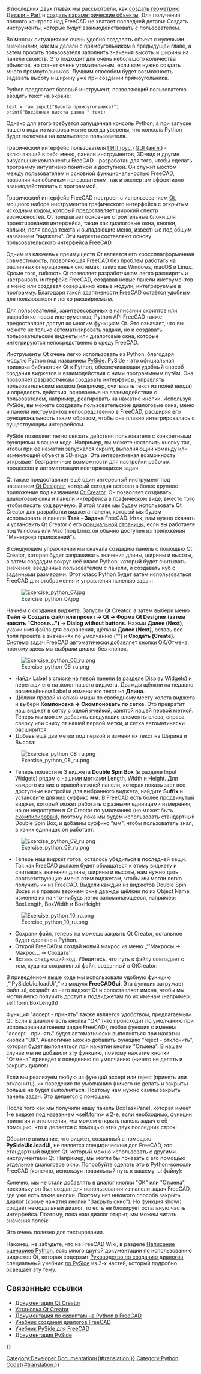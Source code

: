 <languages/>

{{Docnav/ru
|[[Manual:Creating parametric objects/ru|Создание параметрических объектов]]
|[[Manual:The Community/ru|Сообщество]]
|[[Manual:Introduction/ru|Руководство: Начало]]
|IconC=Crystal Clear manual.png
}}

{{Manual:TOC}}

В последних двух главах мы рассмотрели, как [[Manual:Creating and manipulating geometry/ru|создать геометрию Детали - Part]] и [[Manual:Creating parametric objects/ru|создать параметрические объекты]]. Для получения полного контроля над FreeCAD не хватает последней детали: Создать инструменты, которые будут взаимодействовать с пользователем.

Во многих ситуациях не очень удобно создавать объект с нулевыми значениями, как мы делали с прямоугольником в предыдущей главе, а затем просить пользователя заполнить значения высоты и ширины на панели свойств. Это подходит для очень небольшого количества объектов, но станет очень утомительным, если вам нужно создать много прямоугольников. Лучшим способом будет возможность задавать высоту и ширину уже при создании прямоугольника.

Python предлагает базовый инструмент, позволяющий пользователю вводить текст на экране:

 text = raw_input("Высота прямоугольника?")
 print("Введённая высота равна ",text)

Однако для этого требуется запущенная консоль Python, а при запуске нашего кода из макроса мы не всегда уверены, что консоль Python будет включена на компьютере пользователя.

Графический интерфейс пользователя [https://ru.wikipedia.org/wiki/Графический_интерфейс_пользователя ГИП (рус.)] [https://en.wikipedia.org/wiki/Graphical_user_interface GUI (англ.)] - включающий в себя меню, панели инструментов, 3D-вид и другие визуальные компоненты FreeCAD - разработан для того, чтобы сделать программу интуитивно понятной и доступной. Он служит мостом между пользователем и основной функциональностью FreeCAD, позволяя как обычным пользователям, так и экспертам эффективно взаимодействовать с программой.

Графический интерфейс FreeCAD построен с использованием [https://en.wikipedia.org/wiki/Qt_(software) Qt], мощного набора инструментов графического интерфейса с открытым исходным кодом, который предоставляет широкий спектр возможностей. Qt предлагает основные строительные блоки для проектирования интерфейса, такие как диалоговые окна, кнопки, ярлыки, поля ввода текста и выпадающие меню, известные под общим названием "виджеты". Эти виджеты составляют основу пользовательского интерфейса FreeCAD.

Одним из ключевых преимуществ Qt является его кроссплатформенная совместимость, позволяющая FreeCAD без проблем работать на различных операционных системах, таких как Windows, macOS и Linux. Кроме того, гибкость Qt позволяет разработчикам легко расширять и настраивать интерфейс FreeCAD, создавая новые панели инструментов и меню или создавая совершенно новые модули, интегрируемые в программу. Благодаря такой адаптивности FreeCAD остаётся удобным для пользователя и легко расширяемым.

Для пользователей, заинтересованных в написании скриптов или разработке новых инструментов, Python API FreeCAD также предоставляет доступ ко многим функциям Qt. Это означает, что вы можете не только автоматизировать задачи, но и создавать пользовательские виджеты или диалоговые окна, которые интегрируются непосредственно в среду FreeCAD.

Инструменты Qt очень легко использовать из Python, благодаря модулю Python под названием [https://en.wikipedia.org/wiki/PySide PySide]. PySide - это официальная привязка библиотеки Qt к Python, обеспечивающая удобный способ создания виджетов и взаимодействия с ними программным путём. Она позволяет разработчикам создавать интерфейсы, управлять пользовательским вводом (например, считывать текст из полей ввода) и определять действия, основанные на взаимодействии с пользователем, например, реагировать на нажатие кнопки. Используя PySide, вы можете создавать пользовательские диалоговые окна, меню и панели инструментов непосредственно в FreeCAD, расширяя его функциональность таким образом, чтобы она плавно интегрировалась с существующим интерфейсом.

PySide позволяет легко связать действия пользователя с конкретными функциями в вашем коде. Например, вы можете настроить кнопку так, чтобы при её нажатии запускался скрипт, выполняющий команду или изменяющий объект в 3D-виде. Эта интерактивная возможность открывает безграничные возможности для настройки рабочих процессов и автоматизации повторяющихся задач.

Qt также предоставляет ещё один интересный инструмент под названием [http://doc.qt.io/qt-4.8/designer-manual.html Qt Designer], который сегодня встроен в более крупное приложение под названием [https://en.wikipedia.org/wiki/Qt_Creator Qt Creator]. Он позволяет создавать диалоговые окна и панели интерфейса в графическом виде, вместо того чтобы писать код вручную. В этой главе мы будем использовать Qt Creator для разработки виджета панели, который мы будем использовать в панели '''Task - Задача''' FreeCAD. Итак, вам нужно скачать и установить Qt Creator с его [https://www.qt.io/ide/ официальной страницы], если вы работаете под Windows или Mac (под Linux он обычно доступен из приложения "Менеджер приложений").

В следующем упражнении мы сначала создадим панель с помощью Qt Creator, которая будет запрашивать значения длины, ширины и высоты, а затем создадим вокруг неё класс Python, который будет считывать значения, введённые пользователем с панели, и создавать куб с заданными размерами. Этот класс Python будет затем использоваться FreeCAD для отображения и управления панелью задач:

[[Image:Exercise_python_07.jpg]]

Начнём с создания виджета. Запусти Qt Creator, а затем выбери меню '''Файл → Создать файл или проект → Qt → Форма Qt Designer (затем нажать "Choose...") → Dialog without buttons'''. Нажми '''Далее (Next)''', укажи имя файла для сохранения, щёлкни '''Далее (Next)''', оставь все поля проекта в значениях по умолчанию ("<none>") и '''Создать (Create)'''. Система задач FreeCAD автоматически добавляет кнопки OK/Отмена, поэтому здесь мы выбрали диалог без кнопок.

[[Image:Exercise_python_06_ru.png]]

* Найди '''Label''' в списке на левой панели (в разделе Display Widgets) и перетащи его на холст нашего виджета. Дважды щёлкни на недавно размещённом Label и измени его текст на '''Длина'''.
* Щёлкни правой кнопкой мыши по свободному месту холста виджета и выбери '''Компоновка → Скомпоновать по сетке'''. Это превратит наш виджет в сетку с одной ячейкой, занятой нашей первой меткой. Теперь мы можем добавить следующие элементы слева, справа, сверху или снизу от нашей первой метки, и сетка автоматически расширится.
* Добавь ещё две метки под первой и измени их текст на Ширина и Высота:

[[Image:Exercise_python_08_ru.png]]

* Теперь поместите 3 виджета '''Double Spin Box''' (в разделе Input Widgets) рядом с нашими метками Length, Width и Height. Для каждого из них в правой нижней панели, которая показывает все доступные настройки для выбранного виджета, найдите '''Suffix''' и установите для них суффикс '''мм'''. В FreeCAD есть более продвинутый виджет, который может работать с разными единицами измерения, но он недоступен в Qt Creator по умолчанию (но может быть [[Compile_on_Linux/ru#Qt_designer_plugin|скомпилирован]]), поэтому пока мы будем использовать стандартный Double Spin Box, и добавим суффикс "мм", чтобы пользователь знал, в каких единицах он работает:

[[Image:Exercise_python_09_ru.png]]

* Теперь наш виджет готов, осталось убедиться в последней вещи. Так как FreeCAD должен будет обращаться к этому виджету и считывать значения длины, ширины и высоты, нам нужно дать соответствующие имена этим виджетам, чтобы мы могли легко получить их из FreeCAD. Выдели каждый из виджетов Double Spin Boxes и в правом верхнем окне дважды щёлкни по их Object Name, изменив их на что-нибудь легко запоминающееся, например: BoxLength, BoxWidth и BoxHeight:

[[Image:Exercise_python_10_ru.png]]

* Сохрани файл, теперь ты можешь закрыть Qt Creator, остальное будет сделано в Python.
* Открой FreeCAD и создай новый макрос из меню „“'Макросы → Макрос... → Создать'''
* Вставь следующий код. Убедитесь, что путь к файлу совпадает с тем, куда ты сохранил .ui файл, созданный в QtCreator:

{{Code|code=
import FreeCAD,FreeCADGui,Part
 
# CHANGE THE LINE BELOW
path_to_ui = "C:\Users\yorik\Documents\dialog.ui"
 
class BoxTaskPanel:
   def __init__(self):
       # this will create a Qt widget from our ui file
       self.form = FreeCADGui.PySideUic.loadUi(path_to_ui)
 
   def accept(self):
       length = self.form.BoxLength.value()
       width = self.form.BoxWidth.value()
       height = self.form.BoxHeight.value()
       if (length == 0) or (width == 0) or (height == 0):
           print("Error! None of the values can be 0!")
           # we bail out without doing anything
           return
       box = Part.makeBox(length,width,height)
       Part.show(box)
       FreeCADGui.Control.closeDialog()
        
panel = BoxTaskPanel()
FreeCADGui.Control.showDialog(panel)
}}

В приведённом выше коде мы использовали удобную функцию „“'PySideUic.loadUi'„“ из модуля '''FreeCADGui'''. Эта функция загружает файл .ui, создаёт из него виджет Qt и сопоставляет имена, чтобы мы могли легко получить доступ к подвиджетам по их именам (например: self.form.BoxLength)

Функция "accept - принять" также является удобством, предлагаемым Qt. Если в диалоге есть кнопка "OK" (что происходит по умолчанию при использовании панели задач FreeCAD), любая функция с именем "accept - принять" будет автоматически выполняться при нажатии кнопки "OK". Аналогично можно добавить функцию "reject - отклонить", которая будет выполняться при нажатии кнопки "Отмена". В нашем случае мы не добавили эту функцию, поэтому нажатие кнопки "Отмена" приведёт к поведению по умолчанию (ничего не делать и закрыть диалог).

Если мы реализуем любую из функций accept или reject (принять или отклонить), их поведение по умолчанию (ничего не делать и закрыть) больше не будет выполняться. Поэтому нам нужно самим закрыть панель задач. Это делается с помощью:

{{Code|code=
FreeCADGui.Control.closeDialog() 
}}

После того как мы получили нашу панель BoxTaskPanel, которая имеет 1-е виджет под названием «self.form» и 2-е, если необходимо, функции принятия и отклонения, мы можем открыть панель задач с её помощью, что и делается с помощью этих двух последних строк:

{{Code|code=
panel = BoxTaskPanel()
 FreeCADGui.Control.showDialog(panel)
}}

Обратите внимание, что виджет, созданный с помощью '''PySideUic.loadUi''', не является специфическим для FreeCAD, это стандартный виджет Qt, который можно использовать с другими инструментами Qt. Например, мы могли бы показать с его помощью отдельное диалоговое окно. Попробуйте сделать это в Python-консоли FreeCAD (конечно, используя правильный путь к вашему .ui файлу):

{{Code|code=
from PySide import QtGui
 w = FreeCADGui.PySideUic.loadUi("C:\Users\yorik\Documents\dialog.ui")
 w.show()
}}

Конечно, мы не стали добавлять в диалог кнопки "ОК" или "Отмена", поскольку он был создан для использования из панели задач FreeCAD, где уже есть такие кнопки. Поэтому нет никакого способа закрыть диалог (кроме нажатия кнопки "Закрыть окно"). Но функция show() создаёт немодальный диалог, то есть не блокирует остальную часть интерфейса. Поэтому, пока наш диалог открыт, мы можем читать значения полей:

{{Code|code=
w.BoxHeight.value() 
}}

Это очень полезно для тестирования.

Наконец, не забудьте, что на FreeCAD Wiki, в разделе [[Power_users_hub/ru|Написание сценариев Python]], есть много другой документации по использованию виджетов Qt, которая содержит [[Dialog_creation/ru|Руководство по созданию диалогов]], специальный учебник [[PySide/ru|по PySide]] из 3-х частей, который подробно освещает эту тему.

== Связанные ссылки ==
* [https://en.wikipedia.org/wiki/Qt_Creator Документация Qt Creator]
* [https://www.qt.io/ide/ Установка Qt Creator]
* [[Power_users_hub/ru|Документация по скриптам на Python в FreeCAD]]
* [[Dialog_creation/ru|Учебник создания диалогов FreeCAD]]
* [[PySide/ru|Учебник PySide для FreeCAD]]
* [http://srinikom.github.io/pyside-docs/index.html Документация PySide]


{{Docnav/ru
|[[Manual:Creating parametric objects/ru|Создание параметрических объектов]]
|[[Manual:The Community/ru|Сообщество]]
|[[Manual:Introduction/ru|Руководство: Начало]]
|IconC=Crystal Clear manual.png
}}

{{Powerdocnavi{{#translation:}}}}
[[Category:Developer Documentation{{#translation:}}]]
[[Category:Python Code{{#translation:}}]]